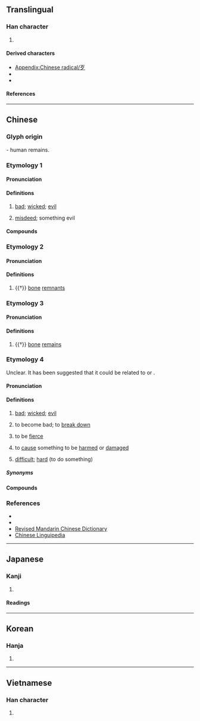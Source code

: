 {{also|歺}}
{{character info}}
{{character info|⽍}}
{{character info|0xfa95}}
==Translingual==
{{stroke order|type=animate}}

===Han character===
{{Han char|rn=78|rad=歹|as=00|sn=4|four=10207|canj=MNI|ids=⿱一夕}}

# {{mul-kangxi radical-def}}

====Derived characters====
* [[Appendix:Chinese radical/歹]]
* {{l|mul|[[𠯪]], [[𡛃]], [[𢗚]], [[𢪰]], [[𣲠]], [[𨑰]], [[𧺰]], [[𪞧]], [[𬳜]], [[列]], [[𭅵]], [[𨚌]], [[𭣤]], [[𦍙]], [[肂]], [[𩐁]], [[飱]], [[𪚗]]}}
* {{l|mul|[[𢁳]], [[𡧒]], [[𪽨]], [[夙]], [[𣱚]], [[𪗈]], [[䬸]], [[薚]], [[𡂍]]}}

====References====
{{Han ref|kx=0578.150|dkj=16359|dj=0969.070|hdz=21379.140|uh=6B79}}
{{Han ref|uh=FA95}}

----

==Chinese==

===Glyph origin===
{{Han etym}}
{{liushu|p}} - human remains.

===Etymology 1===
{{zh-forms|alt=𣦶,䚟}}
{{rfe|zh|From Mongolian? [https://core.ac.uk/download/pdf/72751216.pdf] [https://zhuanlan.zhihu.com/p/30354338]}}

====Pronunciation====
{{zh-pron
|m=dǎi
|dg=дэ2
|c=daai2
|h=pfs=tái
|mn=tái
|mn-t=dai2
|w=2te
|mc=
|oc=
|ma=
|cat=a,n
}}

====Definitions====
{{zh-hanzi}}

# [[bad]]; [[wicked]]; [[evil]]
#: {{zh-x|歹意|'''malicious''' intent}}
# [[misdeed]]; something evil
#: {{zh-x|為{wéi}非作歹|to do '''evil'''}}

====Compounds====
{{zh-der|三好兩歹|做好做歹|好歹|不識好歹|心歹|好說歹說|作歹|不知好歹|不分好歹|歹鬥毛|歹命|歹做出|歹人|歹婆娘|歹事|歹不中|為非作歹|歹徒橫行|歹話|歹徒|歹鬥|生非作歹|有個好歹|放歹|歹心|歹口|歹事頭|歹毒|歹戲拖棚|歹意|歹生活|莽古歹|說好說歹|低歹|作好作歹|作歹為非|口歹|好共歹|忙古歹|惡歹子|杭好杭歹|沒好沒歹|無道歹|知好歹|詭歹|說好嫌歹|賴歹}}

===Etymology 2===
{{zh-forms|alt=歺,𣦵,𡰮}}

====Pronunciation====
{{zh-pron
|m=è
|c=ngaat6,aat3
|mc=y
|oc=y
|cat=n
}}

====Definitions====
{{zh-hanzi}}

# {{†}} [[bone]] [[remnant]]s

===Etymology 3===

====Pronunciation====
{{zh-pron
|m=jīng
|cat=n
}}

====Definitions====
{{zh-hanzi}}

# {{†}} [[bone]] [[remains]]

===Etymology 4===
{{zh-forms|alt=否,壞,痞}}
Unclear. It has been suggested that it could be related to {{zh-l|否|pǐ|evil}} or {{zh-l|痞|pǐ|rascal; evil}}.

====Pronunciation====
{{zh-pron
|mn=xm,zz,tw:pháiⁿ/ml,jj,ph,sg:phái
|mn-t=pai2
|cat=a,v
}}

====Definitions====
{{zh-hanzi}}

# {{lb|zh|Hokkien|Teochew}} [[bad]]; [[wicked]]; [[evil]]
#: {{zh-x|歹勢{sè}|excuse me (lit. '''bad''' feeling)|MN}}
# {{lb|zh|Hokkien}} to become bad; to [[break down]]
#: {{zh-x|冷氣 歹 %去 %矣！|The air conditioner '''broke down'''!|MN}}
# {{lb|zh|Hokkien}} to be [[fierce]]
#: {{zh-x|你 無代無誌 歹 我 創 啥？|Why are you '''being fierce''' to me for no reason?|MN}}
# {{lb|zh|Hokkien}} to [[cause]] something to be [[harmed]] or [[damaged]]
#: {{zh-x|我 食-歹 腹肚，所以 下晡 著 請假。|I '''became sick''' because of bad food, so I have to take my afternoon off.|MN}}
# {{lb|zh|Hokkien}} [[difficult]]; [[hard]] (to do something)
#: {{zh-x|落雨 的 時陣，這{chit} 條{tiâu} 路 就{tō} 變 甲 真 歹 行。|When it rains, the road becomes really '''difficult''' to walk on.|MN}}

=====Synonyms=====
{{zh-dial|壞}}
{{zh-dial|壞-2}}
{{zh-dial|難}}

====Compounds====
{{zh-der|歹勢:pháiⁿ-sè|做歹|好歹:hó-pháiⁿ|拍歹|歹人:pháiⁿ-lâng|歹代|歹價|歹剃頭|歹吉兆|歹命|歹命人|歹喙|歹喙斗|歹囝|歹天|歹年冬|歹徒:pháiⁿ-tô͘|歹心|歹性地|歹意|歹手爪|歹扭搦|歹日|歹款|歹死|歹物|歹物仔|歹症頭|歹癖|歹看|歹看相|歹看面|歹睏|歹積德|歹空|歹紡|歹聲嗽|歹聽|歹育飼|歹腹肚|歹話|歹講|歹路|歹運|歹銅舊錫|歹面|歹面相看|歹食:pháiⁿ-chia̍h|歹𤆬頭|𣍐歹|歹竹出好筍:pháiⁿ tek chhut hó sún}}

===References===
* {{thcwd|817}}
* {{thcwda|297}}
* [http://dict.revised.moe.edu.tw/ Revised Mandarin Chinese Dictionary]
* [https://web.archive.org/web/20161012150731/http://chinese-linguipedia.org/clk/search/%E6%AD%B9/94114/189440 Chinese Linguipedia]

----

==Japanese==

===Kanji===
{{ja-kanji|grade=|rs=歹00}}

# {{rfdef|ja|sort=歹00}}

====Readings====
{{ja-readings
|on=がつ, あつ, がち
|kun=わるい, かばねへん
}}

----

==Korean==

===Hanja===
{{ko-hanja|hangeul=[[알]], [[대]]|eumhun=|rv=al, dae|mr=al, tae|y=al, tay}}

# {{rfdef|ko|sort=歹00}}

----

==Vietnamese==

===Han character===
{{vi-readings|rs=歹00|reading=[[ngạt]], [[đãi]], [[ngặt]]}}

# {{rfdef|vi|sort=歹00}}

[[Category:CJKV radicals| ]]